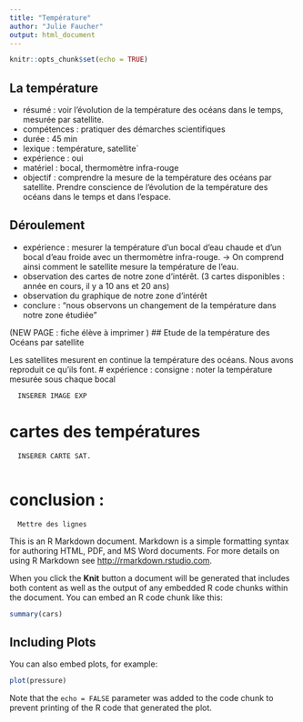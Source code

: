 ```yaml
---
title: "Température"
author: "Julie Faucher"
output: html_document
---
```


```r
knitr::opts_chunk$set(echo = TRUE)
```

## La température

- résumé : voir l'évolution de la température des océans dans le temps, mesurée par satellite.
- compétences : pratiquer des démarches scientifiques
- durée : 45 min
- lexique : température, satellite`
- expérience : oui
- matériel : bocal, thermomètre infra-rouge
- objectif : comprendre la mesure de la température des océans par satellite. Prendre conscience de l'évolution de la température des océans dans le temps et dans l'espace.

## Déroulement

- expérience : mesurer la température d'un bocal d'eau chaude et d'un bocal d'eau froide avec un thermomètre infra-rouge.
-> On comprend ainsi comment le satellite mesure la température de l'eau. 
- observation des cartes de notre zone d'intérêt. (3 cartes disponibles : année en cours, il y a 10 ans et 20 ans)
- observation du graphique de notre zone d'intérêt
- conclure : "nous observons un changement de la température dans notre zone étudiée"

(NEW PAGE : fiche élève à imprimer )
## Etude de la température des Océans par satellite

Les satellites mesurent en continue la température des océans. Nous avons reproduit ce qu'ils font.
# expérience :
consigne : noter la température mesurée sous chaque bocal

      INSERER IMAGE EXP
 
# cartes des températures

      INSERER CARTE SAT.
      
# conclusion : 

      Mettre des lignes


This is an R Markdown document. Markdown is a simple formatting syntax for authoring HTML, PDF, and MS Word documents. For more details on using R Markdown see <http://rmarkdown.rstudio.com>.

When you click the **Knit** button a document will be generated that includes both content as well as the output of any embedded R code chunks within the document. You can embed an R code chunk like this:

```r
summary(cars)
```

## Including Plots

You can also embed plots, for example:

```r
plot(pressure)
```

Note that the `echo = FALSE` parameter was added to the code chunk to prevent printing of the R code that generated the plot.
